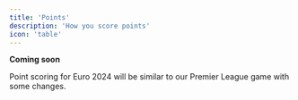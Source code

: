 ```yaml
---
title: 'Points'
description: 'How you score points'
icon: 'table'
---
```


**Coming soon**

Point scoring for Euro 2024 will be similar to our Premier League game with some changes.
